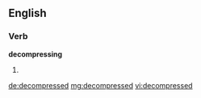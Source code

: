 ==English==

===Verb===
'''decompressing'''

# {{past of|decompress}}

[[de:decompressed]]
[[mg:decompressed]]
[[vi:decompressed]]